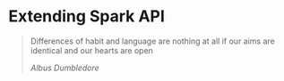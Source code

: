 # Extending Spark API

> Differences of habit and language are nothing at all if our aims are identical and our hearts are open
>
> _Albus Dumbledore_